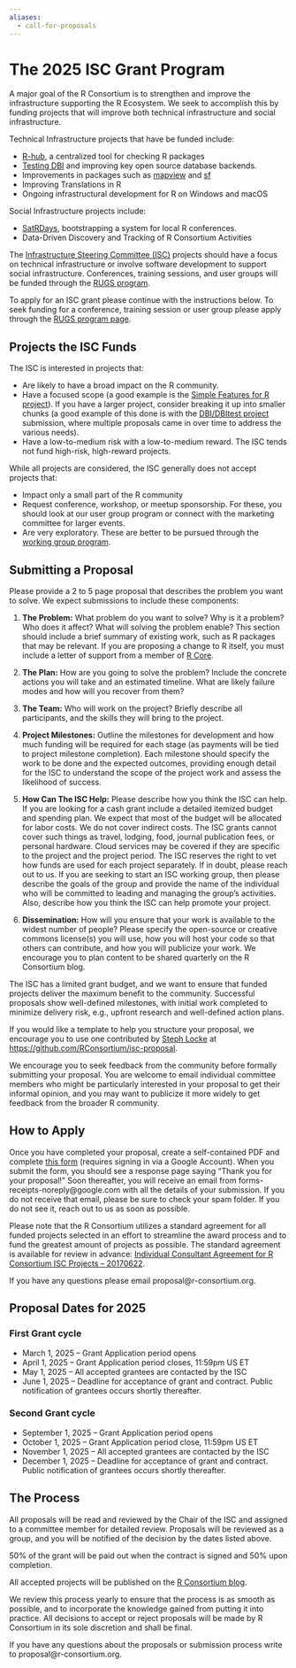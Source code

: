 ```yaml
---
aliases:
  - call-for-proposals
---
```


# The 2025 ISC Grant Program

A major goal of the R Consortium is to strengthen and improve the infrastructure supporting the R Ecosystem. We seek to accomplish this by funding projects that will improve both technical infrastructure and social infrastructure.

Technical Infrastructure projects that have be funded include:

- [R-hub](https://r-hub.github.io/rhub/index.html), a centralized tool for checking R packages
- [Testing DBI](https://github.com/rstats-db/DBItest) and improving key open source database backends.
- Improvements in packages such as [mapview](https://github.com/r-spatial/mapview) and [sf](https://github.com/r-spatial/sf)
- Improving Translations in R
- Ongoing infrastructural development for R on Windows and macOS

Social Infrastructure projects include:

- [SatRDays](http://satrdays.org/), bootstrapping a system for local R conferences.
- Data-Driven Discovery and Tracking of R Consortium Activities

The [Infrastructure Steering Committee (ISC)](../about/governance.html) projects should have a focus on technical infrastructure or involve software development to support social infrastructure. Conferences, training sessions, and user groups will be funded through the [RUGS program](../all-projects/rugsprogram.html).

To apply for an ISC grant please continue with the instructions below. To seek funding for a conference, training session or user group please apply through the [RUGS program page](../all-projects/rugsprogram.html).

## Projects the ISC Funds

The ISC is interested in projects that:

- Are likely to have a broad impact on the R community.
- Have a focused scope (a good example is the [Simple Features for R project](https://github.com/r-spatial/sf)). If you have a larger project, consider breaking it up into smaller chunks (a good example of this done is with the [DBI/DBItest project](http://dbi.r-dbi.org/) submission, where multiple proposals came in over time to address the various needs).
- Have a low-to-medium risk with a low-to-medium reward. The ISC tends not fund high-risk, high-reward projects.

While all projects are considered, the ISC generally does not accept projects that:

- Impact only a small part of the R community
- Request conference, workshop, or meetup sponsorship. For these, you should look at our user group program or connect with the marketing committee for larger events.
- Are very exploratory. These are better to be pursued through the [working group program](../all-projects/isc-working-groups.html).

## Submitting a Proposal

Please provide a 2 to 5 page proposal that describes the problem you want to solve. We expect submissions to include these components:

1. **The Problem:** What problem do you want to solve? Why is it a problem? Who does it affect? What will solving the problem enable? This section should include a brief summary of existing work, such as R packages that may be relevant. If you are proposing a change to R itself, you must include a letter of support from a member of [R Core](https://www.r-project.org/contributors.html).

2. **The Plan:** How are you going to solve the problem? Include the concrete actions you will take and an estimated timeline. What are likely failure modes and how will you recover from them?

3. **The Team:** Who will work on the project? Briefly describe all participants, and the skills they will bring to the project.

4. **Project Milestones:** Outline the milestones for development and how much funding will be required for each stage (as payments will be tied to project milestone completion). Each milestone should specify the work to be done and the expected outcomes, providing enough detail for the ISC to understand the scope of the project work and assess the likelihood of success.

5. **How Can The ISC Help:** Please describe how you think the ISC can help. If you are looking for a cash grant include a detailed itemized budget and spending plan. We expect that most of the budget will be allocated for labor costs. We do not cover indirect costs. The ISC grants cannot cover such things as travel, lodging, food, journal publication fees, or personal hardware. Cloud services may be covered if they are specific to the project and the project period. The ISC reserves the right to vet how funds are used for each project separately. If in doubt, please reach out to us. If you are seeking to start an ISC working group, then please describe the goals of the group and provide the name of the individual who will be committed to leading and managing the group’s activities. Also, describe how you think the ISC can help promote your project.

6. **Dissemination:** How will you ensure that your work is available to the widest number of people? Please specify the open-source or creative commons license(s) you will use, how you will host your code so that others can contribute, and how you will publicize your work. We encourage you to plan content to be shared quarterly on the R Consortium blog.

The ISC has a limited grant budget, and we want to ensure that funded projects deliver the maximum benefit to the community. Successful proposals show well-defined milestones, with initial work completed to minimize delivery risk, e.g., upfront research and well-defined action plans.

If you would like a template to help you structure your proposal, we encourage you to use one contributed by [Steph Locke](https://github.com/stephlocke) at [https://github.com/RConsortium/isc-proposal](https://github.com/RConsortium/isc-proposal).

We encourage you to seek feedback from the community before formally submitting your proposal. You are welcome to email individual committee members who might be particularly interested in your proposal to get their informal opinion, and you may want to publicize it more widely to get feedback from the broader R community.

## How to Apply

Once you have completed your proposal, create a self-contained PDF and complete [this form](https://forms.gle/o1nhNrdzebQc2DNU6) (requires signing in via a Google Account). When you submit the form, you should see a response page saying “Thank you for your proposal!” Soon thereafter, you will receive an email from forms-receipts-noreply@google.com with all the details of your submission. If you do not receive that email, please be sure to check your spam folder. If you do not see it, reach out to us as soon as possible.

Please note that the R Consortium utilizes a standard agreement for all funded projects selected in an effort to streamline the award process and to fund the greatest amount of projects as possible. The standard agreement is available for review in advance: [Individual Consultant Agreement for R Consortium ISC Projects – 20170622](../rc-docs/Individual-Consultant-Agreement-for-R-Consortium-ISC-Projects-20170622.pdf).

If you have any questions please email proposal@r-consortium.org.

## Proposal Dates for 2025

### First Grant cycle
- March 1, 2025 – Grant Application period opens
- April 1, 2025 – Grant Application period closes, 11:59pm US ET
- May 1, 2025 – All accepted grantees are contacted by the ISC
- June 1, 2025 – Deadline for acceptance of grant and contract. Public notification of grantees occurs shortly thereafter.

### Second Grant cycle
- September 1, 2025 – Grant Application period opens
- October 1, 2025 – Grant Application period close, 11:59pm US ET
- November 1, 2025 – All accepted grantees are contacted by the ISC
- December 1, 2025 – Deadline for acceptance of grant and contract. Public notification of grantees occurs shortly thereafter.

## The Process

All proposals will be read and reviewed by the Chair of the ISC and assigned to a committee member for detailed review. Proposals will be reviewed as a group, and you will be notified of the decision by the dates listed above.

50% of the grant will be paid out when the contract is signed and 50% upon completion.

All accepted projects will be published on the [R Consortium blog](../blog).

We review this process yearly to ensure that the process is as smooth as possible, and to incorporate the knowledge gained from putting it into practice. All decisions to accept or reject proposals will be made by R Consortium in its sole discretion and shall be final.

If you have any questions about the proposals or submission process write to proposal@r-consortium.org.
